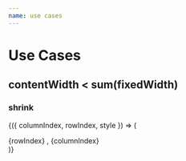 ```yaml
---
name: use cases
---
```



# Use Cases

## contentWidth < sum(fixedWidth)

### shrink
<Styled>
<WindowTable
  height={300}
  columns={columns}
  rows={rows}
  rowCount={100}
  rowHeight={50}
  columnCount={10}
  columnWidth={150}
  fixedTopCount={1}
  fixedLeftCount={3}
  fixedRightCount={0}
  fixedBottomCount={0}
  overscanCount={2}
  
>
{({ columnIndex, rowIndex, style }) => (
  <div className="cell" style={style}>
    {rowIndex} , {columnIndex}
  </div>
)}
</WindowTable>
</Styled>
